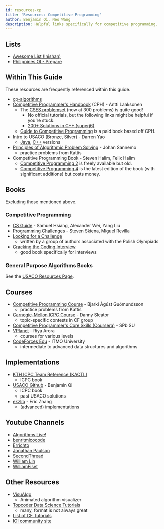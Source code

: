 ```yaml
---
id: resources-cp
title: 'Resources: Competitive Programming'
author: Benjamin Qi, Neo Wang
description: Helpful links specifically for competitive programming.
---
```


## Lists

- [Awesome List (Inishan)](http://codeforces.com/blog/entry/23054)
- [Philippines OI - Prepare](https://noi.ph/prepare/)

## Within This Guide

These resources are frequently referenced within this guide.

- [cp-algorithms](https://cp-algorithms.com/)
- [Competitive Programmer's Handbook](https://cses.fi/book/book.pdf) (CPH) - Antti Laaksonen
  - The [CSES problemset](https://cses.fi/problemset/) (now at 300 problems) is quite good!
    - No official tutorials, but the following links might be helpful if you're stuck.
    - [200+ Solutions in C++ (superj6)](https://github.com/superj6/CPcode/tree/master/c%2B%2B%20sol/CSES)
  - [Guide to Competitive Programming](https://www.springer.com/us/book/9783030393564) is a paid book based off CPH.
    <!-- - Can currently download PDF for [free](https://link.springer.com/book/10.1007/978-3-319-72547-5)! -->
- Intro to USACO (Bronze, Silver) - Darren Yao
  - [Java](http://darrenyao.com/usacobook/java.pdf), [C++](http://darrenyao.com/usacobook/cpp.pdf) versions
- [Principles of Algorithmic Problem Solving](http://www.csc.kth.se/~jsannemo/slask/main.pdf) - Johan Sannemo
  - practice problems from Kattis
- Competitive Programming Book - Steven Halim, Felix Halim
  - [Competitive Programming 2](https://www.comp.nus.edu.sg/~stevenha/myteaching/competitive_programming/cp2.pdf) is freely available but old.
  - [Competitive Programming 4](https://cpbook.net/) is the latest edition of the book (with significant additions) but costs money.

<!-- - [Competitive Programming 3](https://cpbook.net/) is relevant and but costs money. -->

## Books

Excluding those mentioned above.

### Competitive Programming

- [CS Guide](https://github.com/alwayswimmin/cs_guide) - Samuel Hsiang, Alexander Wei, Yang Liu
- [Programming Challenges](http://www.amazon.com/Programming-Challenges-Contest-Training-Computer/dp/0387001638) - Steven Skiena, Miguel Revilla
- [Looking for a Challenge](http://www.lookingforachallengethebook.com/)
  - written by a group of authors associated with the Polish Olympiads
- [Cracking the Coding Interview](http://www.crackingthecodinginterview.com/)
  - good book specifically for interviews

### General Purpose Algorithms Books

<!-- Some of the more popular ones include [Introduction to Algorithms](http://mitpress.mit.edu/books/introduction-algorithms), by Cormen, Leiserson, Rivest, and Stein, [Algorithm Design](https://www.amazon.com/Algorithm-Design-Jon-Kleinberg/dp/0321295358), by Kleinberg and Tardos, [The Algorithm Design Manual](http://www.amazon.com/Algorithm-Design-Manual-Steven-Skiena/dp/1848000693), by Skiena, and [Algorithms](http://www.amazon.com/Algorithms-4th-Robert-Sedgewick/dp/032157351X) by Sedgewick and Wayne. -->

See the [USACO Resources Page](http://www.usaco.org/index.php?page=resources).

## Courses

- [Competitive Programming Course](https://github.com/SuprDewd/T-414-AFLV) - Bjarki Ágúst Guðmundsson
  - practice problems from Kattis
- [Carnegie-Mellon ICPC Course](https://contest.cs.cmu.edu/295/f17/) - Danny Sleator
  - topic-specific contests in CF group
- [Competitive Programmer's Core Skills (Coursera)](https://www.coursera.org/learn/competitive-programming-core-skills) - SPb SU
- [VPlanet](https://www.vplanetcoding.com/courses) - Riya Arora
  - courses for various levels
- [CodeForces Edu](https://codeforces.com/edu/courses) - ITMO University
  - intermediate to advanced data structures and algorithms

<!-- - [Cousera Algorithms Pt 1 (and Pt 2)](https://www.coursera.org/learn/algorithms-part1) - Kevin Wayne, Robert Sedgewick
  - Java (has anyone done this course?) -->


## Implementations

- [KTH ICPC Team Reference (KACTL)](https://github.com/kth-competitive-programming/kactl)
  - ICPC book
- [USACO Github](https://github.com/bqi343/USACO) - Benjamin Qi
  - ICPC book
  - past USACO solutions
- [ekzlib](http://ekzlib.herokuapp.com) - Eric Zhang
  - (advanced) implementations

## Youtube Channels

- [Algorithms Live!](https://www.youtube.com/channel/UCBLr7ISa_YDy5qeATupf26w)
- [benritmicocode](https://www.youtube.com/channel/UCSQmpb_K_I37JN-QLArZbFw)
- [Errichto](https://www.youtube.com/channel/UCBr_Fu6q9iHYQCh13jmpbrg)
- [Jonathan Paulson](https://www.youtube.com/channel/UCuWLIm0l4sDpEe28t41WITA)
- [SecondThread](https://www.youtube.com/channel/UCXbCohpE9IoVQUD2Ifg1d1g)
- [William Lin](https://www.youtube.com/channel/UCKuDLsO0Wwef53qdHPjbU2Q)
- [WilliamFiset](https://www.youtube.com/user/purpongie)

<!-- - [Algorithms Conquered](https://www.youtube.com/channel/UCVp5MlM5aQbhObh5JYlgHUw) -->
<!-- - [Codeforces With Java](https://www.youtube.com/channel/UCJtyODN6zjWnl4lwLHwfdcw) -->
<!-- - [Colin Galen](https://www.youtube.com/channel/UCpvS3EykHW--l0ogUhMEjEw) -->
<!-- - [Dardev](https://www.youtube.com/channel/UC0PYAh68WLY69tMXCzPKpLA) -->
<!-- - [Juis enrique vargas azcona](https://www.youtube.com/user/luisoncpp) -->
<!-- - [MIT OCW](https://www.youtube.com/c/mitocw/) -->
<!-- - [Niema Moshiri](https://www.youtube.com/channel/UC05LugecRCvKLip8Tqz2krA) -->
<!-- - [Stable Sort](https://www.youtube.com/channel/UCV2g02zq5y7unJ_GSr-de2w) -->
<!-- - [Stefan Dascalescu](https://www.youtube.com/channel/UCyTPeByJ_FvAJljtc0svt-Q) -->
<!-- - [VPLanet](https://www.youtube.com/channel/UCdNNY8Y8meG3z9Wy6MTzcLg) -->

## Other Resources

- [VisuAlgo](https://visualgo.net/en)
  - Animated algorithm visualizer
- [Topcoder Data Science Tutorials](http://www.topcoder.com/community/data-science/data-science-tutorials/)
  - many, format is not always great
- [List of CF Tutorials](http://codeforces.com/blog/entry/57282)
- [IOI community site](https://www.commonlounge.com/community/e4aac00a033a40ec96657906c6e1b43c/main)

<!-- - [TJ Senior Computer Team](https://activities.tjhsst.edu/sct/)
  - might also be of interest -->

<!-- - some more from TJHSST: -->
<!-- - [TJIOI](https://github.com/tjsct/tjioi-study-guide) (just basics) -->
